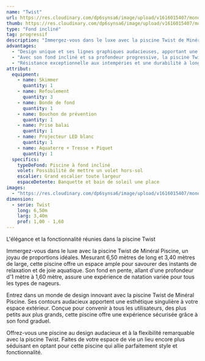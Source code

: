 ```yaml
---
name: "Twist"
url: https://res.cloudinary.com/dp6synsa6/image/upload/v1616015407/monoblocs-fonds-inclines/twist/piscine-twist-1_koounc.jpg
thumb: https://res.cloudinary.com/dp6synsa6/image/upload/v1616015407/monoblocs-fonds-inclines/twist/schema-twist-380x-02a_xu4snh.gif
type: "Fond incliné"
tag: progressif
description: "Immergez-vous dans le luxe avec la piscine Twist de Minéral Piscine, un joyau de proportions idéales. Mesurant 6,50 mètres de long et 3,40 mètres de large, cette piscine offre un espace ample pour savourer des instants de relaxation et de joie aquatique. Son fond en pente, allant d'une profondeur d'1 mètre à 1,60 mètre, assure une expérience de natation variée pour tous les types de nageurs."
advantages:
  - "Design unique et ses lignes graphiques audacieuses, apportant une touche contemporaine et élégante à votre espace intérieur."
  - "Avec son fond incliné et sa profondeur progressive, la piscine Twist s'adapte parfaitement à tous les âges et niveaux de compétence"
  - "Résistance exceptionnelle aux intempéries et une durabilité à long terme"
attribut:
  equipment:
    - name: Skimmer
      quantity: 1
    - name: Refoulement
      quantity: 3
    - name: Bonde de fond
      quantity: 1
    - name: Bouchon de prévention
      quantity: 1
    - name: Prise balai
      quantity: 1
    - name: Projecteur LED blanc
      quantity: 1
    - name: Aquaterre + Tresse + Piquet
      quantity: 1
  specifics:
    typeDeFond: Piscine à fond incliné
    volet: Possibilité de mettre un volet hors-sol
    escalier: Grand escalier toute largeur
    espaceDetente: Banquette et bain de soleil une place
images:
  - "https://res.cloudinary.com/dp6synsa6/image/upload/v1616015407/monoblocs-fonds-inclines/twist/piscine-twist-2_t44r5s.jpg"
dimension:
  - serie: Twist
    long: 6,50m
    larg: 3,40m
    prof: 1,00 - 1,60
---
```


<div class=" mt-4 max-w-[720px]">
	<div class="mb-2 text-center font-semibold text-primary">
		L'élégance et la fonctionnalité réunies dans la piscine Twist
	</div>
 
Immergez-vous dans le luxe avec la piscine Twist de Minéral Piscine, un joyau de proportions idéales. Mesurant 6,50 mètres de long et 3,40 mètres de large, cette piscine offre un espace ample pour savourer des instants de relaxation et de joie aquatique. Son fond en pente, allant d'une profondeur d'1 mètre à 1,60 mètre, assure une expérience de natation variée pour tous les types de nageurs.

Entrez dans un monde de design innovant avec la piscine Twist de Minéral Piscine. Ses contours audacieux apportent une esthétique singulière à votre espace extérieur. Conçue pour convenir à tous les utilisateurs, des plus petits aux plus grands, cette piscine offre une expérience sécurisée grâce à son fond graduel.

Offrez-vous une piscine au design audacieux et à la flexibilité remarquable avec la piscine Twist. Faites de votre espace de vie un lieu encore plus séduisant en optant pour cette piscine qui allie parfaitement style et fonctionnalité.

</div>
